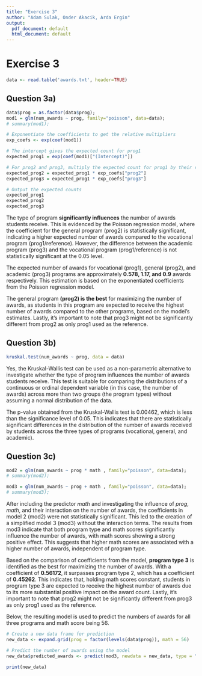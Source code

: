 ```yaml
---
title: "Exercise 3"
author: "Adam Sulak, Onder Akacik, Arda Ergin"
output:
  pdf_document: default
  html_document: default
---
```


# Exercise 3

```r
data <- read.table('awards.txt', header=TRUE)
```

## Question 3a)

```r

data$prog = as.factor(data$prog);
mod1 = glm(num_awards ~ prog, family="poisson", data=data);
# summary(mod1); 

# Exponentiate the coefficients to get the relative multipliers
exp_coefs <- exp(coef(mod1))

# The intercept gives the expected count for prog1
expected_prog1 = exp(coef(mod1)["(Intercept)"])

# For prog2 and prog3, multiply the expected count for prog1 by their relative multipliers
expected_prog2 = expected_prog1 * exp_coefs["prog2"]
expected_prog3 = expected_prog1 * exp_coefs["prog3"]

# Output the expected counts
expected_prog1
expected_prog2
expected_prog3
```

The type of program **significantly influences** the number of awards students receive. This is evidenced by the Poisson regression model, where the coefficient for the general program (prog2) is statistically significant, indicating a higher expected number of awards compared to the vocational program (prog1/reference). However, the difference between the academic program (prog3) and the vocational program (prog1/reference) is not statistically significant at the 0.05 level.

The expected number of awards for vocational (prog1), general (prog2), and academic (prog3) programs are approximately **0.578, 1.17, and 0.9** awards respectively. This estimation is based on the exponentiated coefficients from the Poisson regression model.

The general program **(prog2) is the best** for maximizing the number of awards, as students in this program are expected to receive the highest number of awards compared to the other programs, based on the model's estimates. Lastly, it's important to note that prog3 might not be significantly different from prog2 as only prog1 used as the reference.


## Question 3b)

```r

kruskal.test(num_awards ~ prog, data = data)
```


Yes, the Kruskal-Wallis test can be used as a non-parametric alternative to investigate whether the type of program influences the number of awards students receive. This test is suitable for comparing the distributions of a continuous or ordinal dependent variable (in this case, the number of awards) across more than two groups (the program types) without assuming a normal distribution of the data.

The p-value obtained from the Kruskal-Wallis test is 0.00462, which is less than the significance level of 0.05. This indicates that there are statistically significant differences in the distribution of the number of awards received by students across the three types of programs (vocational, general, and academic).

## Question 3c)

```r

mod2 = glm(num_awards ~ prog * math , family="poisson", data=data);
# summary(mod2); 

mod3 = glm(num_awards ~ prog + math , family="poisson", data=data);
# summary(mod3); 
```

After including the predictor *math* and investigating the influence of *prog*, *math*, and their interaction on the number of awards, the coefficients in model 2 (mod2) were not statistically significant. This led to the creation of a simplified model 3 (mod3) without the interaction terms. The results from mod3 indicate that both program type and math scores significantly influence the number of awards, with math scores showing a strong positive effect. This suggests that higher math scores are associated with a higher number of awards, independent of program type.

Based on the comparison of coefficients from the model, **program type 3** is identified as the best for maximizing the number of awards. With a coefficient of **0.56172**, it surpasses program type 2, which has a coefficient of **0.45262**. This indicates that, holding math scores constant, students in program type 3 are expected to receive the highest number of awards due to its more substantial positive impact on the award count. Lastly, it's important to note that prog2 might not be significantly different from prog3 as only prog1 used as the reference.

Below, the resulting model is used to predict the numbers of awards for all three programs and math score being 56.

```r
# Create a new data frame for prediction
new_data <- expand.grid(prog = factor(levels(data$prog)), math = 56)

# Predict the number of awards using the model
new_data$predicted_awards <- predict(mod3, newdata = new_data, type = "response")

print(new_data)
```
